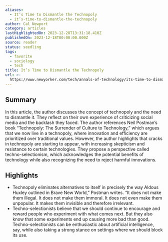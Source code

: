 ```yaml
---
aliases:
  - It’s Time to Dismantle the Technopoly
  - it’s-time-to-dismantle-the-technopoly
author: Cal Newport
category: articles
lastHighlightedOn: 2023-12-28T13:31:18.410Z
publishedOn: 2023-12-18T00:00:00.000Z
source: reader
status: seedling
tags:
  - favorite
  - sociology
  - tech
title: It’s Time to Dismantle the Technopoly
url: >-
  https://www.newyorker.com/tech/annals-of-technology/its-time-to-dismantle-the-technopoly#
---
```

## Summary

In this article, the author discusses the concept of technopoly and the need to dismantle it. They reflect on their own experience of criticizing social media and the backlash they faced. The author references Neil Postman’s book “Technopoly: The Surrender of Culture to Technology,” which argues that we now live in a technopoly, where innovation and efficiency are prioritized over traditional values. However, the author highlights that cracks in technopoly are starting to appear, with increasing skepticism and resistance to certain technologies. They propose a perspective called techno-selectionism, which acknowledges the potential benefits of technology while also recognizing the need to reject harmful innovations.

## Highlights

- Technopoly eliminates alternatives to itself in precisely the way Aldous Huxley outlined in Brave New World,” Postman writes. “It does not make them illegal. It does not make them immoral. It does not even make them unpopular. It makes them invisible and therefore irrelevant.
- Techno-selectionists believe that we should continue to encourage and reward people who experiment with what comes next. But they also know that some experiments end up causing more bad than good. Techno-selectionists can be enthusiastic about artificial intelligence, say, while also taking a strong stance on settings where we should block its use.
